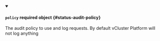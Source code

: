 


<details className="config-field" data-expandable="true" open>
<summary>

#### `policy` <span className="config-field-required" data-required="false">required</span> <span className="config-field-type">object</span> <span className="config-field-default"></span> <span className="config-field-enum"></span> {#status-audit-policy}

The audit policy to use and log requests. By default vCluster Platform will not log anything

</summary>

<PartialPolicyreference />


</details>

